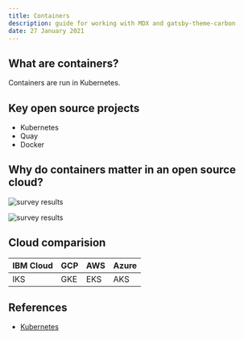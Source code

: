 ```yaml
---
title: Containers
description: guide for working with MDX and gatsby-theme-carbon
date: 27 January 2021
---
```


## What are containers?

Containers are run in Kubernetes.

## Key open source projects

* Kubernetes
* Quay
* Docker

## Why do containers matter in an open source cloud?

![survey results](images/survey-containers.png)

![survey results](images/survey-kubernetes.png)

## Cloud comparision

| IBM Cloud | GCP | AWS | Azure |
| - | - | - | - |
| IKS | GKE | EKS | AKS |

## References

* [Kubernetes](https://kubernetes.io)


